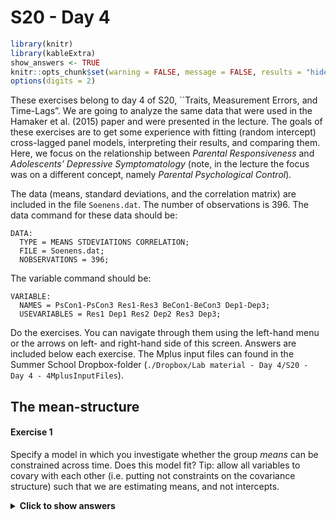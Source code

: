 # S20 - Day 4{-}

```r
library(knitr)
library(kableExtra)
show_answers <- TRUE
knitr::opts_chunk$set(warning = FALSE, message = FALSE, results = "hide", eval = show_answers, echo = show_answers)
options(digits = 2)
```

These exercises belong to day 4 of S20, ``Traits, Measurement Errors, and Time-Lags". We are going to analyze the same data that were used in the Hamaker et al. (2015) paper and were presented in the lecture. The goals of these exercises are to get some experience with fitting (random intercept) cross-lagged panel models, interpreting their results, and comparing them. Here, we focus on the relationship between *Parental Responsiveness* and *Adolescents’ Depressive Symptomatology* (note, in the lecture the focus was on a different concept, namely *Parental Psychological Control*). 

The data (means, standard deviations, and the correlation matrix) are included in the file `Soenens.dat`. The number of observations is 396. The data command for these data should be:

    DATA:       
      TYPE = MEANS STDEVIATIONS CORRELATION;   
      FILE = Soenens.dat;
      NOBSERVATIONS = 396;

The variable command should be:

    VARIABLE:   
      NAMES = PsCon1-PsCon3 Res1-Res3 BeCon1-BeCon3 Dep1-Dep3;
      USEVARIABLES = Res1 Dep1 Res2 Dep2 Res3 Dep3;

Do the exercises. You can navigate through them using the left-hand menu or the arrows on left- and right-hand side of this screen. Answers are included below each exercise. The Mplus input files can found in the Summer School Dropbox-folder (`./Dropbox/Lab material - Day 4/S20 - Day 4 - 4MplusInputFiles`). 

## The mean-structure{-}

#### Exercise 1{-}
Specify a model in which you investigate whether the group *means* can be constrained across time. Does this model fit? Tip: allow all variables to covary with each other (i.e. putting not constraints on the covariance structure) such that we are estimating means, and not intercepts.

<details>
  <summary><b>Click to show answers</b></summary>

The model specification is given below. The model does not fit well, according to the $\chi^{2}$ and the RMSEA; CFI and TLI indicate a good and barely acceptable model fit, respectively. See the slides of day 1 of this summer school if you need a refresher on the recommended cutoff values for these fit indices (although such cutoff recommendations remain a hotly debated topic among statisticians). 

- $\chi^{2}$ (4) = 19.620, $p < .001$
- RMSEA = 0.099
- CFI = 0.986
- TLI = 0.946

`r if(knitr::is_html_output()){"\\details"}`

#### Exercise 2{-}
What can you do to improve the model fit?

<details>
  <summary><b>Click to show answers</b></summary>

We can look at the modification indices in the output. Here, we specified `MOD(4)` in the `OUTPUT` command, which indicates all parameters that can be added/freed that will lead to a decrease in chi-square of at least 4 points (which is a significant improvement combined with 1 *df*).

Based on the Mplus output, it appears that freeing the mean of `Dep1` leads to the largest change in chi-square (M.I. = 10.53).

`r if(knitr::is_html_output()){"\\details"}`

#### Exercise 3{-}

Run the adjusted model and discuss the results.

<details>
  <summary><b>Click to show answers</b></summary>

Syntax for the adjusted model is in `Means2.inp`. Looking at the fit indices of the adjusted model, the chi-square for this model is still significant, but all other measures indicate the model fit is okay to excellent. Moreover, the model is a significant improvement in comparison to the previous model: $\Delta\chi^{2} = 19.62 - 8.71 = 10.91$, with $\Delta$*df* = 1 and, $p = .001$. 

You can calculate the *p*-value of the $\Delta \chi^{2}$ using the `pchisq()`-function in R (with the `lower.tail` argument set to `FALSE`), or [an online tool](http://www.fourmilab.ch/rpkp/experiments/analysis/chiCalc.html)

`r if(knitr::is_html_output()){"\\details"}`

## The CLPM{-}

#### Exercise 4{-}

![The cross-lagged panel model.](CLPM2.png){width=400px}

Specify the CLPM in Mplus. Regress the observed variables directly on each other over time, as in the graph above. Try to think of where each parameter you estimate should go in the graph.

<details>
  <summary><b>Click to show answers</b></summary>

The input for this models can be found in `CLPM.inp`.

`r if(knitr::is_html_output()){"\\details"}`

#### Exercise 5{-}

Specify the model as in the graph below (the CLPM with centered latent variables), and again include the (significant) parameter estimates in this graph. Tip: do not forget to constrain the measurement error variances of the observed variables to 0. 

![The cross-lagged panel model with centered latent variables.](CLPM-centered.png){width=400px}

<details>
  <summary><b>Click to show answers</b></summary>

The input for this models can be found in `CLPMalt.inp`.

`r if(knitr::is_html_output()){"\\details"}`

#### Exercise 6{-}

The two models should lead to the exact same model fit. Estimate the model and discuss the model fit. When comparing the parameter estimates, what is the difference between the model in question 4 and the model in question 5?

<details>
  <summary><b>Click to show answers</b></summary>

Model 5 is, just like model 4, a traditional CLPM, but specified in such a way that the mean structure is first separated from the regression part of the model. This implies we model the means, rather than intercepts, which makes it easier to impose the constraint of identical means over time. So, the fit indices and most parameter estimates are equivalent, except for... (see next question)

`r if(knitr::is_html_output()){"\\details"}`

#### Exercise 7{-}
Which parameter estimates differ? How can they be related?


<details>
  <summary><b>Click to show answers</b></summary>
The difference in parameter estimates is in the means/intercepts. For the first model we estimate the means at wave 1, and intercepts thereafter. For the second model we obtain mean estimates at each wave (although they are referred to as intercepts in the Mplus output). 

Again, the reason for this is that in the first model, the means at wave 2 and 3 are partly predicted by the means from previous waves (through the lagged relationships). Therefore, the constants that are estimated should be interpreted as intercepts. In the second model, the mean part (triangles) and the regression part (lagged parameters) are separated.
`r if(knitr::is_html_output()){"\\details"}`

#### Exercise 8{-}
Constrain the means in the second version of the CLPM. Please do not constrain the mean of `Dep1`, however, as this constraint proved untenable in exercise 3. Discuss the model fit.

<details>
  <summary><b>Click to show answers</b></summary>
The input for these models are in `CLPMalt2.inp`. The chi-square has increased in comparison with the previous model: The reason is that this is a restricted model (a special case of the previous model). We can test whether the increase in misfit is significant using the chi-square difference test: $\Delta\chi^{2} = 69.59 - 62.98 = 6.61$ with $\Delta$*df* = 7 – 4 = 3, $p = .0854$. Hence, the constraints are tenable. We can also look at information criteria such as the AIC or BIC. The model with the lowest AIC or BIC is preferred.
`r if(knitr::is_html_output()){"\\details"}`

#### Exercise 9{-}
Continue with the model from the previous question and constrain all the lagged parameters between wave 1 and 2 to be identical to the lagged parameters between wave 2 and 3. Discuss the model fit, and compare this model to the previous one to see whether the constraint holds.

<details>
  <summary><b>Click to show answers</b></summary>
The input for these models are in `CLPMalt3.inp`. The chi-square has again increased in comparison with the previous model: The reason is that this is a restricted model (a special case of the previous model). We can test whether the increase in misfit is significant: $\Delta\chi^{2} 81.52 - 69.59 = 11.93$, $\Delta$(df) = 11 - 7 = 4, $p = .0178$. 

If we stick to an alpha of .05, the constraints must be rejected (as the increase in misfit is significant). Note that we are doing several model comparisons here, so one could also argue that we should use a smaller alpha to guard against an inflated overall type I error. Again, an alternative would be to use information criteria for model comparisons.
`r if(knitr::is_html_output()){"\\details"}`

## The RI-CLPM{-}

#### Exercise 10{-}
Specify the RI-CLPM for these data (without any constraints on the lagged parameters over time). Discuss the model fit.

<details>
  <summary><b>Click to show answers</b></summary>
The input for these models are in `RICLPM.inp`. This model fits very well; however, it only has 1 *df*, so it is not doing much for data reduction.
`r if(knitr::is_html_output()){"\\details"}`

#### Exercise 11{-}
Specify the RI-CLPM with the constraints on the grand means at each occasions. Again, please do not constrain the mean of `Dep1`, however, as this constraint proved untenable in exercise 3.

<details>
  <summary><b>Click to show answers</b></summary>
The input for these models are in `RICLPM2.inp`. This model has an acceptable (RMSEA, $\chi^{2}$) to good (CFI and TLI) fit.  Comparing it to the previous model, we get a chi-square difference test of $\Delta\chi^{2} = 9.590 - 0.84 = 8.75$, $\Delta$*df* = 4 - 1 = 3, $p = .0328$. This implies that the constraints we impose on the means are untenable (they lead to a significant worsening of model fit). You might therefore decide to ultimately not impose these constraints. However, for didactical reasons, we continue with these constraints in place in the next exercise. 
`r if(knitr::is_html_output()){"\\details"}`

#### Exercise 12{-}
Add the constraints on the lagged parameters to the previous model.

<details>
  <summary><b>Click to show answers</b></summary>
The input for these models are in `RICLPM3.inp`. This model fits okay (depending on the measure). Comparing it to the previous model, we get $\Delta\chi^{2} = 19.74 - 9.59 = 8.15$, $\Delta$*df* = 8 - 4 = 4, $p = .0379$. Again, this implies that constraining the lagged effects to be time-invariant is untenable (it leads to a significant worsening of model fit).
`r if(knitr::is_html_output()){"\\details"}`

#### Exercise 13{-}
Compare all the models so far simultaneously, using the AIC and BIC. Which model is selected?

<details>
  <summary><b>Click to show answers</b></summary>

`r if(knitr::is_html_output()){"\\details"}`
Based on the AIC, the RI-CLPM without any constraints provides the closest fit to the data, followed by the two other RI-CLPMs (and the adjusted means model). Based on the BIC, the RI-CLPM with constraints on the means and the lagged parameters is superior to the other models.

| Exercise | Input file   | AIC    | BIC   |
| :------- | :----------: | :----: | :----:
| 1        | Means.inp    | 9451   | 9543 |
| 3        | Means2.inp   | 9442   | 9538 |
| 6        | CLPM.inp and CLPMalt.inp | 9494 | 9586 |
| 7        | CLPMalt2.inp | 9495   | 9575 | 
| 8        | CLPMalt3.inp | 9499   | 9563 | 
| 9        | RICLPM.inp   | **9438** | 9541 | 
| 10       | RICLPM2.inp  | 9441   | 9533 | 
| 11       | RICLPM3.inp  | 9443   | **9518** | 
